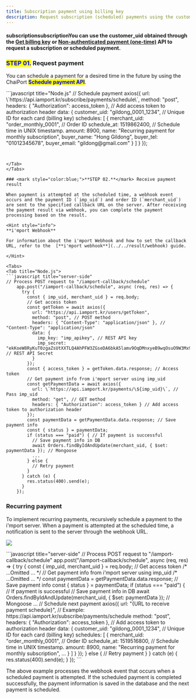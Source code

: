 ```yaml
---
title: Subscription payment using billing key
description: Request subscription (scheduled) payments using the customer_uid.
---
```




#### subscriptionsubscriptionYou can use the customer_uid obtained through the [Get billing key](../../api/billing-key-api/api-1) or [Non-authenticated payment (one-time)](../../api/api/request-non-authenticated-payment-one-time-api) API to request a subscription or scheduled payment.

### <mark style="color:blue;">**STEP 01.**</mark> Request payment

You can schedule a payment for a desired time in the future by using the ChaiPort <mark style="color:blue;">**Schedule payment API**</mark>.

<Tabs>
<Tab title="server-side">
```javascript title="Node.js"
// Schedule payment
  axios({
    url: \`https://api.iamport.kr/subscribe/payments/schedule\`,
    method: "post",
    headers: { "Authorization": access_token }, // Add access token to authorization header
    data: {
      customer_uid: "gildong_0001_1234", // Unique ID for each card (billing key)
      schedules: [
        {
          merchant_uid: "order_monthly_0001", // Order ID
          schedule_at: 1519862400, // Schedule time in UNIX timestamp.
          amount: 8900,
          name: "Recurring payment for monthly subscription",
          buyer_name: "Hong Gildong",
          buyer_tel: "01012345678",
          buyer_email: "gildong@gmail.com"
        }
      ]
    }
  });

````


</Tab>
</Tabs>

### <mark style="color:blue;">**STEP 02.**</mark> Receive payment result

When payment is attempted at the scheduled time, a webhook event occurs and the payment ID (`imp_uid`) and order ID (`merchant_uid`) are sent to the specified callback URL on the server. After receiving the payment result via webhook, you can complete the payment processing based on the result.

<Hint style="info">
**i'mport Webhook**

For information about the i'mport Webhook and how to set the callback URL, refer to the  [**i'mport webhook**](../../result/webhook) guide.

</Hint>

<Tabs>
<Tab title="Node.js">
```javascript title="server-side"
// Process POST request to "/iamport-callback/schedule"
    app.post("/iamport-callback/schedule", async (req, res) => {
      try {
        const { imp_uid, merchant_uid } = req.body;
        // Get access token
        const getToken = await axios({
          url: "https://api.iamport.kr/users/getToken",
          method: "post", // POST method
          headers: { "Content-Type": "application/json" }, // "Content-Type": "application/json"
          data: {
            imp_key: "imp_apikey", // REST API key
            imp_secret: "ekKoeW8RyKuT0zgaZsUtXXTLQ4AhPFW3ZGseDA6bkA5lamv9OqDMnxyeB9wqOsuO9W3Mx9YSJ4dTqJ3f" // REST API Secret
          }
        });
        const { access_token } = getToken.data.response; // Access token
        // Get payment info from i'mport server using imp_uid
        const getPaymentData = await axios({
          url: \`https://api.iamport.kr/payments/\${imp_uid}\`, // Pass imp_uid
          method: "get", // GET method
          headers: { "Authorization": access_token } // Add access token to authorization header
        });
        const paymentData = getPaymentData.data.response; // Save payment info
        const { status } = paymentData;
        if (status === "paid") { // If payment is successful
          // Save payment info in DB
          await Orders.findByIdAndUpdate(merchant_uid, { $set: paymentData }); // Mongoose
          ...
        } else {
          // Retry payment
        }
      } catch (e) {
        res.status(400).send(e);
      }
    });
````

</Tab>
</Tabs>

### Recurring payment

To implement recurring payments, recursively schedule a payment to the i'mport server. When a payment is attempted at the scheduled time, a notification is sent to the server through the webhook URL.

![](/gitbook-assets/en/recurring.png)

<Tabs>
<Tab title="Node.js">
```javascript title="server-side"
    // Process POST request to "/iamport-callback/schedule"
    app.post("/iamport-callback/schedule", async (req, res) => {
      try {
        const { imp_uid, merchant_uid } = req.body;
        // Get access token
        /* ...Omitted ... */
        // Get payment info from i'mport server using imp_uid
        /* ...Omitted ... */
        const paymentData = getPaymentData.data.response; // Save payment info
        const { status } = paymentData;
        if (status === "paid") { // If payment is successful
          // Save payment info in DB
          await Orders.findByIdAndUpdate(merchant_uid, { $set: paymentData }); // Mongoose
          ...
          // Schedule next payment
          axios({
            url: "{URL to receive payment schedule}", // Example: https://api.iamport.kr/subscribe/payments/schedule
            method: "post",
            headers: { "Authorization": access_token }, // Add access token to authorization header
            data: {
              customer_uid: "gildong_0001_1234", // Unique ID for each card (billing key)
              schedules: [
                {
                  merchant_uid: "order_monthly_0001", // Order ID
                  schedule_at: 1519516800, // Schedule time in UNIX timestamp.
                  amount: 8900,
                  name: "Recurring payment for monthly subscription",
                  ...
                }
              ]
            }
          });
        } else {
          // Retry payment
        }
      } catch (e) {
        res.status(400).send(e);
      }
    });
```

The above example processes the webhook event that occurs when a scheduled payment is attempted. If the scheduled payment is completed successfully, the payment information is saved in the database and the next payment is scheduled.

</Tab>
</Tabs>
